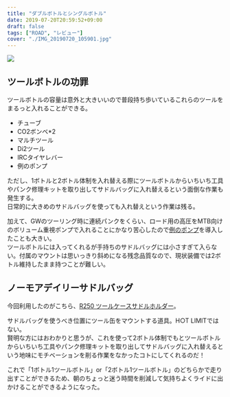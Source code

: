 ---
title: "ダブルボトルとシングルボトル"
date: 2019-07-20T20:59:52+09:00
draft: false
tags: ["ROAD", "レビュー"]
cover: "./IMG_20190720_105901.jpg"
---

![ ](./IMG_20190720_105901.jpg)

## ツールボトルの功罪

ツールボトルの容量は意外と大きいいので普段持ち歩いているこれらのツールをまるっと入れることができる。

- チューブ
- CO2ボンベ\*2
- マルチツール
- Di2ツール
- IRCタイヤレバー
- 例のポンプ

ただし、1ボトルと2ボトル体制を入れ替える際にツールボトルからいちいち工具やパンク修理キットを取り出してサドルバッグに入れ替えるという面倒な作業も発生する。  
日常的に大きめのサドルバッグを使っても入れ替えという作業は残る。

加えて、GWのツーリング時に連続パンクをくらい、ロード用の高圧をMTB向けのボリューム重視ポンプで入れることにかなり苦心したので[例のポンプ](https://amzn.to/2Lh5aba)を導入したことも大きい。  
ツールボトルには入ってくれるが手持ちのサドルバッグには小さすぎて入らない。付属のマウントは思いっきり斜めになる残念品質なので、現状装備では2ボトル維持したまま持つことが難しい。

## ノーモアデイリーサドルバッグ

今回利用したのがこちら、[R250 ツールケースサドルホルダー](https://amzn.to/2NKJczd)。

サドルバッグを使うべき位置にツール缶をマウントする道具。H○T LIMITではない。  
賢明な方にはおわかりと思うが、これを使って2ボトル体制でもとツールボトルからいちいち工具やパンク修理キットを取り出してサドルバッグに入れ替えるという地味にモチベーションを削る作業をなかったコトにしてくれるのだ！

これで「1ボトル1ツールボトル」or「2ボトル1ツールボトル」のどちらかで走り出すことができるため、朝のちょっと迷う時間を削減して気持ちよくライドに出かけることができるようになった。

<LinkBox isAmazonLink url="https://www.amazon.co.jp/dp/B075ZPVWVL/" />
